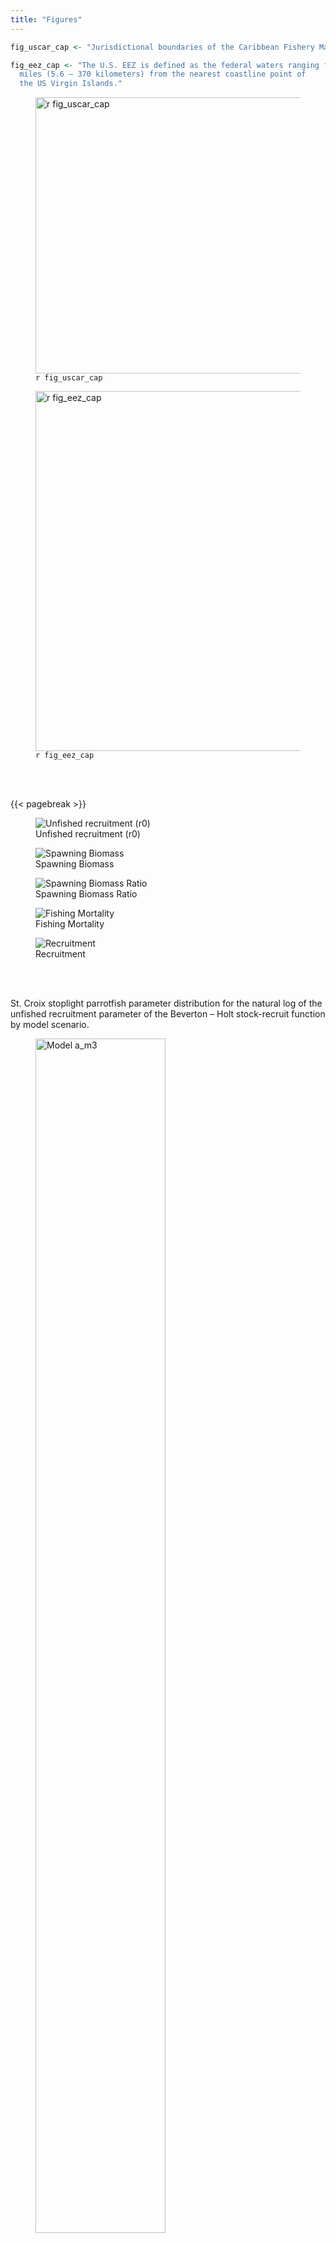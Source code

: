 ```yaml
---
title: "Figures"
---
```


```r
fig_uscar_cap <- "Jurisdictional boundaries of the Caribbean Fishery Management Council."

fig_eez_cap <- "The U.S. EEZ is defined as the federal waters ranging from 3 to 200 nautical 
  miles (5.6 – 370 kilometers) from the nearest coastline point of 
  the US Virgin Islands."
```

![`r fig_uscar_cap`](https://www.fisheries.noaa.gov/s3//styles/original/s3/dam-migration/island_group_management_areas.jpg?itok=5wvkxme2){#fig-uscar width="4.6in"}

![`r fig_eez_cap`](https://www.fisheries.noaa.gov/s3//styles/original/s3/dam-migration/carib_map_stx.jpg?itok=yeYHZ8gy){#fig-eez width="6in"}

\
\

{{< pagebreak >}}

::: {#fig-par layout-ncol="2"}

![Unfished recruitment (r0)](/Scenarios/plots_m3/compare16_densities_SR_LN(R0).png){#fig-r0}

![Spawning Biomass](/Scenarios/plots_m3_plain/compare2_spawnbio_uncertainty.png){#fig-ssb}

![Spawning Biomass Ratio](/Scenarios/plots_m3_plain/compare4_Bratio_uncertainty.png){#fig-ssb-ratio}

![Fishing Mortality](/Scenarios/plots_m3/compare8_Fvalue_uncertainty.png){#fig-f}

![Recruitment](/Scenarios/plots_m3_plain/compare10_recruits_uncertainty.png){#fig-recruits}

\
\

St. Croix stoplight parrotfish parameter distribution for the natural log of the unfished recruitment parameter of the Beverton – Holt stock-recruit function by model scenario.
:::

::: {#fig-jitter layout-ncol="2"}
![Model a_m3](/Scenarios/84_stx_f3_5cm_010641_0041_a_m3/diagnostics/jitter/Total_Likelihood.png){width="70%"}

![Model b_m3](/Scenarios/84_stx_f3_5cm_010641_0041_b_m3/diagnostics/jitter/Total_Likelihood.png){width="70%"}

![Model v1_m3](/Scenarios/84_stx_f3_5cm_010641_0041_v1_m3/diagnostics/jitter/Total_Likelihood.png){width="70%"}

![Model v3_m3](/Scenarios/84_stx_f3_5cm_010641_0041_v3_m3/diagnostics/jitter/Total_Likelihood.png){width="70%"}

![Model v7_m3](/Scenarios/84_stx_f3_5cm_010641_0041_v7_m3/diagnostics/jitter/Total_Likelihood.png){width="70%"}

St. Croix stoplight parrotfish jitter analysis total likelihood. Each panel gives the results of 30 model runs where the starting parameter values for each run were randomly changed by 20% from the base model's values using a uniform distribution in cumulative normal space.
:::

\
\

::: {#fig-cpue layout-ncol="2"}

![a_m3](/Scenarios/84_stx_f3_5cm_010641_0041_a_m3/plots/index2_cpuefit_NCRMP.png)

![v1_m3](/Scenarios/84_stx_f3_5cm_010641_0041_v1_m3/plots/index2_cpuefit_NCRMP.png)

![v3_m3](/Scenarios/84_stx_f3_5cm_010641_0041_v3_m3/plots/index2_cpuefit_NCRMP.png)

![v7_m3](/Scenarios/84_stx_f3_5cm_010641_0041_v7_m3/plots/index2_cpuefit_NCRMP.png)


St. Croix stoplight parrotfish National Coral Reef Monitoring Program observed (open circles) and predicted (blue line) indices of relative abundance and associated standard errors by modeling scenario. Lines indicate 95% uncertainty interval around observed index values based on the model assumption of lognormal error.
:::

\
\

::: {#fig-lenfit layout-ncol="2"}

![a_m3](/Scenarios/84_stx_f3_5cm_010641_0041_a_m3/plots/comp_lenfit__aggregated_across_time.png){width="65%"}

![b_m3](/Scenarios/84_stx_f3_5cm_010641_0041_b_m3/plots/comp_lenfit__aggregated_across_time.png){width="65%"}

![v1_m3](/Scenarios/84_stx_f3_5cm_010641_0041_v1_m3/plots/comp_lenfit__aggregated_across_time.png){width="65%"}

![v3_m3](/Scenarios/84_stx_f3_5cm_010641_0041_v3_m3/plots/comp_lenfit__aggregated_across_time.png){width="65%"}

![v7_m3](/Scenarios/84_stx_f3_5cm_010641_0041_v7_m3/plots/comp_lenfit__aggregated_across_time.png){width="65%"}

St. Croix stoplight parrotfish observed and predicted length distributions aggregated across years for the Commercial Dive and NCRMP length compositions by modeling scenario. Green lines represent predicted length compositions, while gray regions represent observed length compositions. The effective sample size used to weight the length composition data is provided by N adj (the input sample size), and N eff (the calculated effective sample size used in the McAllister-Ianelli tuning method), are shown in the upper right corners.
:::

\
\

::: {#fig-lenfit-ncrmp layout-ncol="2"}

![b_m3](/Scenarios/84_stx_f3_5cm_010641_0041_b_m3/plots/comp_lenfit_flt2mkt0.png){width="107%"}

![v1_m3](/Scenarios/84_stx_f3_5cm_010641_0041_v1_m3/plots/comp_lenfit_flt2mkt0.png){width="107%"}

![v7_m3](/Scenarios/84_stx_f3_5cm_010641_0041_v7_m3/plots/comp_lenfit_flt2mkt0.png){width="107%"}

St. Croix stoplight parrotfish observed and predicted length distributions for the NCRMP length composition data by year and modeling scenario. Green lines represent predicted length compositions, while gray regions represent observed length compositions. The effective sample size used to weight the length composition data is provided by N adj (the input sample size), and N eff (the calculated effective sample size used in the McAllister-Ianelli tuning method), are shown in the upper right corners.
:::

\
\

::: {#fig-meanlen-ncrmp layout-ncol="2"}

![b_m3](/Scenarios/84_stx_f3_5cm_010641_0041_b_m3/plots/comp_lenfit_data_weighting_TA1-8_NCRMP.png)

![v1_m3](/Scenarios/84_stx_f3_5cm_010641_0041_v1_m3/plots/comp_lenfit_data_weighting_TA1-8_NCRMP.png)

![v7_m3](/Scenarios/84_stx_f3_5cm_010641_0041_v7_m3/plots/comp_lenfit_data_weighting_TA1-8_NCRMP.png)

St. Croix stoplight parrotfish observed (open circles) and predicted (blue line) mean length by year and modeling scenario.
:::

\
\

::: {#fig-retro layout-ncol="2"}

![a_m3](/Scenarios/84_stx_f3_5cm_010641_0041_a_m3/diagnostics/retro/plots/retro_SSB.png){width="65%"}

![b_m3](/Scenarios/84_stx_f3_5cm_010641_0041_b_m3/diagnostics/retro/plots/retro_SSB.png){width="65%"}

![v1_m3](/Scenarios/84_stx_f3_5cm_010641_0041_v1_m3/diagnostics/retro/plots/retro_SSB.png){width="65%"}

![v3_m3](/Scenarios/84_stx_f3_5cm_010641_0041_v3_m3/diagnostics/retro/plots/retro_SSB.png){width="65%"}

![v7_m3](/Scenarios/84_stx_f3_5cm_010641_0041_v7_m3/diagnostics/retro/plots/retro_SSB.png){width="65%"}


St. Croix stoplight parrotfish retrospective analysis of spawning stock biomass (SSB) conducted by refitting models after removing five years of observation, one year at a time sequentially. Mohn's rho statistics and the corresponding "hindcast rho" measure the severity of retrospective patterns. One-year-ahead projections denoted by color-coded dashed lines with terminal points. Grey shaded areas are the 95% confidence intervals.
:::

\
\

::: {#fig-profile-r0 layout-ncol="2"}

![a_m3](/Scenarios/84_stx_f3_5cm_010641_0041_a_m3/diagnostics/profile_r0/profile_plot_likelihood.png){width="75%"}

![b_m3](/Scenarios/84_stx_f3_5cm_010641_0041_b_m3/diagnostics/profile_r0/profile_plot_likelihood.png){width="75%"}

![v1_m3](/Scenarios/84_stx_f3_5cm_010641_0041_v1_m3/diagnostics/profile_r0/profile_plot_likelihood.png){width="75%"}

![v3_m3](/Scenarios/84_stx_f3_5cm_010641_0041_v3_m3/diagnostics/profile_r0/profile_plot_likelihood.png){width="75%"}

![v7_m3](/Scenarios/84_stx_f3_5cm_010641_0041_v7_m3/diagnostics/profile_r0/profile_plot_likelihood.png){width="75%"}


St. Croix stoplight parrotfish R0 profile.
:::

\
\

::: {#fig-profile-eqcatch layout-ncol="2"}

![a_m3](/Scenarios/84_stx_f3_5cm_010641_0041_a_m3/diagnostics/profile_eqcatch/profile_plot_likelihood.png){width="75%"}

![b_m3](/Scenarios/84_stx_f3_5cm_010641_0041_b_m3/diagnostics/profile_eqcatch/profile_plot_likelihood.png){width="75%"}

![v1_m3](/Scenarios/84_stx_f3_5cm_010641_0041_v1_m3/diagnostics/profile_eqcatch/profile_plot_likelihood.png){width="75%"}

![v3_m3](/Scenarios/84_stx_f3_5cm_010641_0041_v3_m3/diagnostics/profile_eqcatch/profile_plot_likelihood.png){width="75%"}

![v7_m3](/Scenarios/84_stx_f3_5cm_010641_0041_v7_m3/diagnostics/profile_eqcatch/profile_plot_likelihood.png){width="75%"}


St. Croix stoplight parrotfish Initial F profile.
:::

\
\

::: {#fig-profile-k layout-ncol="2"}

![a_m3](/Scenarios/84_stx_f3_5cm_010641_0041_a_m3/diagnostics/profile_k/profile_plot_likelihood.png){width="75%"}

![b_m3](/Scenarios/84_stx_f3_5cm_010641_0041_b_m3/diagnostics/profile_k/profile_plot_likelihood.png){width="75%"}

![v1_m3](/Scenarios/84_stx_f3_5cm_010641_0041_v1_m3/diagnostics/profile_k/profile_plot_likelihood.png){width="75%"}

![v3_m3](/Scenarios/84_stx_f3_5cm_010641_0041_v3_m3/diagnostics/profile_k/profile_plot_likelihood.png){width="75%"}

![v7_m3](/Scenarios/84_stx_f3_5cm_010641_0041_v7_m3/diagnostics/profile_k/profile_plot_likelihood.png){width="75%"}


St. Croix stoplight parrotfish Initial F profile.
:::
